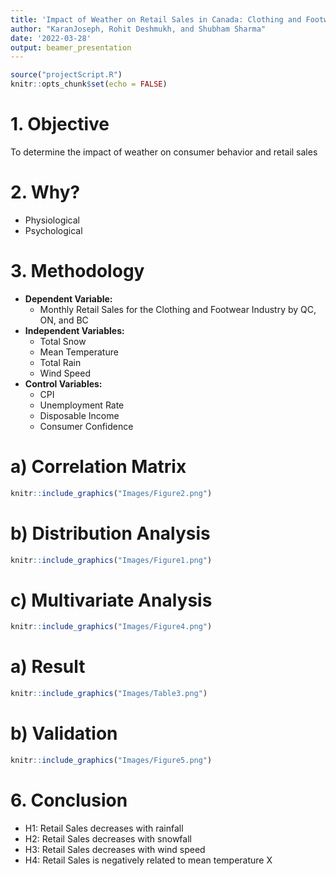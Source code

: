 ```yaml
---
title: 'Impact of Weather on Retail Sales in Canada: Clothing and Footwear Industry'
author: "KaranJoseph, Rohit Deshmukh, and Shubham Sharma"
date: '2022-03-28'
output: beamer_presentation
---
```


```r
source("projectScript.R")
knitr::opts_chunk$set(echo = FALSE)
```


# 1. Objective 

<h>To determine the impact of weather on consumer behavior and retail sales</h>

# 2. Why? 

- Physiological
- Psychological

# 3. Methodology

- **Dependent Variable:**
  - Monthly Retail Sales for the Clothing and Footwear Industry by QC, ON, and BC
- **Independent Variables:**
  - Total Snow
  - Mean Temperature
  - Total Rain
  - Wind Speed
- **Control Variables:**
  - CPI
  - Unemployment Rate
  - Disposable Income
  - Consumer Confidence
  

# a) Correlation Matrix
```r
knitr::include_graphics("Images/Figure2.png")
```

# b) Distribution Analysis
```r
knitr::include_graphics("Images/Figure1.png")
```

# c) Multivariate Analysis
```r
knitr::include_graphics("Images/Figure4.png")
```

# a) Result
```r
knitr::include_graphics("Images/Table3.png")
```

# b) Validation
```r
knitr::include_graphics("Images/Figure5.png")
```

# 6. Conclusion
- H1: Retail Sales decreases with rainfall \checkmark
- H2: Retail Sales decreases with snowfall \checkmark
- H3: Retail Sales decreases with wind speed \checkmark
- H4: Retail Sales is negatively related to mean temperature X



